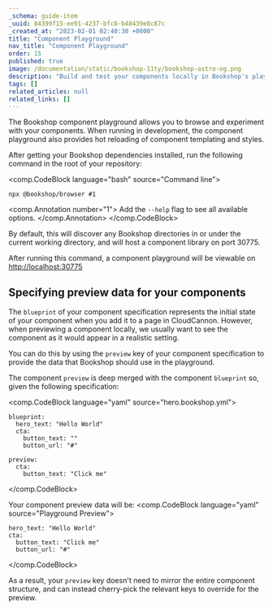 ```yaml
---
_schema: guide-item
_uuid: 84399f15-ee91-4237-bfc8-b48439e8c87c
_created_at: "2023-02-01 02:40:30 +0000"
title: "Component Playground"
nav_title: "Component Playground"
order: 15
published: true
image: /documentation/static/bookshop-11ty/bookshop-astro-og.png
description: "Build and test your components locally in Bookshop's playground application"
tags: []
related_articles: null
related_links: []
---
```


The Bookshop component playground allows you to browse and 
experiment with your components. When running in development, the 
component playground also provides hot reloading of component templating 
and styles.

After getting your Bookshop dependencies installed,
run the following command in the root of your repository:

<comp.CodeBlock language="bash" source="Command line">
```
npx @bookshop/browser #1
```
<comp.Annotation number="1">
  Add the `--help` flag to see all available options.
</comp.Annotation>
</comp.CodeBlock>

By default, this will discover any Bookshop directories in or under the current working directory,
and will host a component library on port 30775.

After running this command, a component playground will be viewable on [http://localhost:30775](http://localhost:30775/)

## Specifying preview data for your components

The `blueprint` of your component specification represents the initial state of your component
when you add it to a page in CloudCannon. However, when previewing a component locally, we usually
want to see the component as it would appear in a realistic setting.

You can do this by using the `preview` key of your component specification to provide the data that Bookshop should use in the playground.

The component `preview` is deep merged with the component `blueprint` so, given the following specification:

<comp.CodeBlock language="yaml" source="hero.bookshop.yml">
```
blueprint:
  hero_text: "Hello World"
  cta:
    button_text: ""
    button_url: "#"

preview:
  cta:
    button_text: "Click me"
```
</comp.CodeBlock>

Your component preview data will be:
<comp.CodeBlock language="yaml" source="Playground Preview">
```
hero_text: "Hello World"
cta:
  button_text: "Click me"
  button_url: "#"
```
</comp.CodeBlock>

As a result, your `preview` key doesn't need to mirror the entire component structure,
and can instead cherry-pick the relevant keys to override for the preview.
